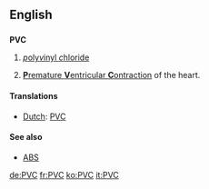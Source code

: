 ==English==

==={{initialism}}===
{{wikipedia|PVC_(disambiguation)}}
'''PVC'''

#{{organic compound}} [[polyvinyl chloride|''p''oly''v''inyl ''c''hloride]]
#{{medicine}} [[premature ventricular contraction|'''P'''remature '''V'''entricular '''C'''ontraction]] of the heart.

====Translations====
{{rfc-trans}}
{{trans-top|}}
*[[Dutch]]: [[#Dutch|PVC]]
{{trans-mid}}
{{trans-bottom}}

====See also====
* {{sense|chemistry}} [[ABS]]

[[de:PVC]]
[[fr:PVC]]
[[ko:PVC]]
[[it:PVC]]
